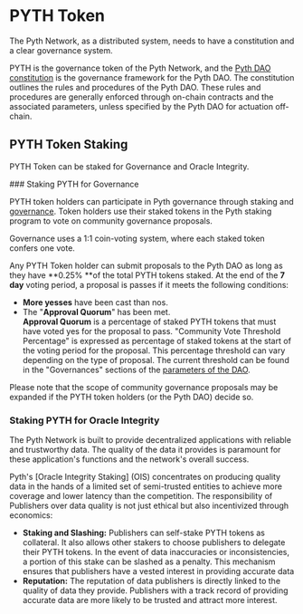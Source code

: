 
# PYTH Token

The Pyth Network, as a distributed system, needs to have a constitution and a clear governance system.

PYTH is the governance token of the Pyth Network, and the [Pyth DAO constitution](https://github.com/pyth-network/governance/blob/main/docs/constitution/pyth-dao-constitution.md) is the governance framework for the Pyth DAO. The constitution outlines the rules and procedures of the Pyth DAO. These rules and procedures are generally enforced through on-chain contracts and the associated parameters, unless specified by the Pyth DAO for actuation off-chain.

## PYTH Token Staking

PYTH Token can be staked for Governance and Oracle Integrity.

<Steps>
### Staking PYTH for Governance

PYTH token holders can participate in Pyth governance through staking and [governance](https://staking.pyth.network/). Token holders use their staked tokens in the Pyth staking program to vote on community governance proposals.

Governance uses a 1:1 coin-voting system, where each staked token confers one vote.

Any PYTH Token holder can submit proposals to the Pyth DAO as long as they have **0.25% **of the total PYTH tokens staked.
At the end of the **7 day** voting period, a proposal is passes if it meets the following conditions:

- **More yesses** have been cast than nos.
- The "**Approval Quorum**" has been met. \
  **Approval Quorum** is a percentage of staked PYTH tokens that must have voted yes for the proposal to pass. "Community Vote Threshold Percentage" is expressed as percentage of staked tokens at the start of the voting period for the proposal. This percentage threshold can vary depending on the type of proposal. The current threshold can be found in the "Governances" sections of the [parameters of the DAO](https://app.realms.today/dao/PYTH/params).

Please note that the scope of community governance proposals may be expanded if the PYTH token holders (or the Pyth DAO) decide so.

### Staking PYTH for Oracle Integrity

The Pyth Network is built to provide decentralized applications with reliable and trustworthy data. The quality of the data it provides is paramount for these application's functions and the network's overall success.

Pyth's [Oracle Integrity Staking] (OIS) concentrates on producing quality data in the hands of a limited set of semi-trusted entities to achieve more coverage and lower latency than the competition. The responsibility of Publishers over data quality is not just ethical but also incentivized through economics:

- **Staking and Slashing:** Publishers can self-stake PYTH tokens as collateral. It also allows other stakers to choose publishers to delegate their PYTH tokens. In the event of data inaccuracies or inconsistencies, a portion of this stake can be slashed as a penalty. This mechanism ensures that publishers have a vested interest in providing accurate data
- **Reputation:** The reputation of data publishers is directly linked to the quality of data they provide. Publishers with a track record of providing accurate data are more likely to be trusted and attract more interest.

</Steps>
